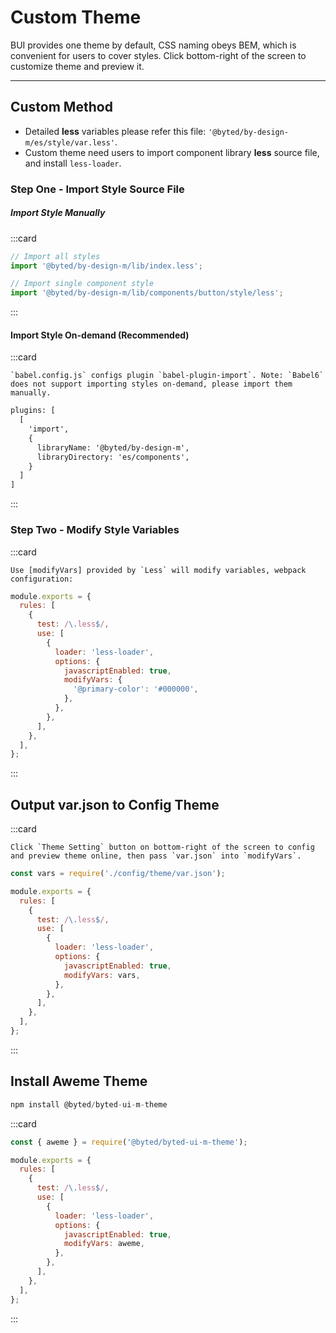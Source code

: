 # Custom Theme

BUI provides one theme by default, CSS naming obeys BEM, which is convenient for users to cover styles. Click bottom-right of the screen to customize theme and preview it.

---

## Custom Method

- Detailed <strong>less</strong> variables please refer this file: `'@byted/by-design-m/es/style/var.less'`.
- Custom theme need users to import component library <strong>less</strong> source file, and install `less-loader`.

### Step One - Import Style Source File

##### Import Style Manually

:::card

```javascript
// Import all styles
import '@byted/by-design-m/lib/index.less';

// Import single component style
import '@byted/by-design-m/lib/components/button/style/less';
```

:::

#### Import Style On-demand (Recommended)

:::card
```desc
`babel.config.js` configs plugin `babel-plugin-import`. Note: `Babel6` does not support importing styles on-demand, please import them manually.
```
```html
plugins: [
  [
    'import',
    {
      libraryName: '@byted/by-design-m',
      libraryDirectory: 'es/components',
    }
  ]
]
```
:::

### Step Two - Modify Style Variables

:::card
```desc
Use [modifyVars] provided by `Less` will modify variables, webpack configuration:
```
```javascript
module.exports = {
  rules: [
    {
      test: /\.less$/,
      use: [
        {
          loader: 'less-loader',
          options: {
            javascriptEnabled: true,
            modifyVars: {
              '@primary-color': '#000000',
            },
          },
        },
      ],
    },
  ],
};
```
:::

## Output var.json to Config Theme

:::card

```desc
Click `Theme Setting` button on bottom-right of the screen to config and preview theme online, then pass `var.json` into `modifyVars`.
```

```javascript
const vars = require('./config/theme/var.json');

module.exports = {
  rules: [
    {
      test: /\.less$/,
      use: [
        {
          loader: 'less-loader',
          options: {
            javascriptEnabled: true,
            modifyVars: vars,
          },
        },
      ],
    },
  ],
};
```
:::

## Install Aweme Theme

```javascript
npm install @byted/byted-ui-m-theme
```
:::card

```javascript
const { aweme } = require('@byted/byted-ui-m-theme');

module.exports = {
  rules: [
    {
      test: /\.less$/,
      use: [
        {
          loader: 'less-loader',
          options: {
            javascriptEnabled: true,
            modifyVars: aweme,
          },
        },
      ],
    },
  ],
};
```
:::
